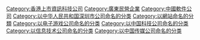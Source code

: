 {{Catmore|腾讯}}

[[Category:香港上市資訊科技公司|Category:香港上市資訊科技公司]]
[[Category:廣東民營企業|Category:廣東民營企業]]
[[Category:中國軟件公司|Category:中國軟件公司]]
[[Category:以中华人民共和国深圳市公司命名的分类|Category:以中华人民共和国深圳市公司命名的分类]]
[[Category:以網站命名的分類|Category:以網站命名的分類]]
[[Category:以电子游戏公司命名的分类|Category:以电子游戏公司命名的分类]]
[[Category:以中国科技公司命名的分类|Category:以中国科技公司命名的分类]]
[[Category:以信息技术公司命名的分类|Category:以信息技术公司命名的分类]]
[[Category:以中国传媒公司命名的分类|Category:以中国传媒公司命名的分类]]